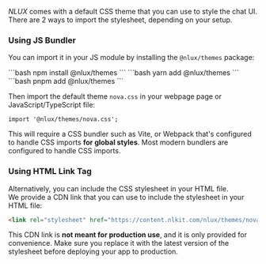 
_NLUX_ comes with a default CSS theme that you can use to style the chat UI.
There are 2 ways to import the stylesheet, depending on your setup.

### Using JS Bundler

You can import it in your JS module by installing the `@nlux/themes` package:

<Tabs groupId="package" queryString>
    <TabItem value="npm" label="NPM">
        ```bash
        npm install @nlux/themes
        ```
    </TabItem>
    <TabItem value="yarn" label="Yarn">
        ```bash
        yarn add @nlux/themes
        ```
    </TabItem>
    <TabItem value="pnpm" label="PNPM">
        ```bash
        pnpm add @nlux/themes
        ```
    </TabItem>
</Tabs>

Then import the default theme `nova.css` in your webpage page or JavaScript/TypeScript file:

```tsx
import '@nlux/themes/nova.css';
```

This will require a CSS bundler such as Vite, or Webpack that's configured to handle CSS imports **for global
styles**. Most modern bundlers are configured to handle CSS imports.

### Using HTML Link Tag

Alternatively, you can include the CSS stylesheet in your HTML file.<br />
We provide a CDN link that you can use to include the stylesheet in your HTML file:

```html
<link rel="stylesheet" href="https://content.nlkit.com/nlux/themes/nova.css" />
```

This CDN link is **not meant for production use**, and it is only provided for convenience.
Make sure you replace it with the latest version of the stylesheet before deploying your app to production.
